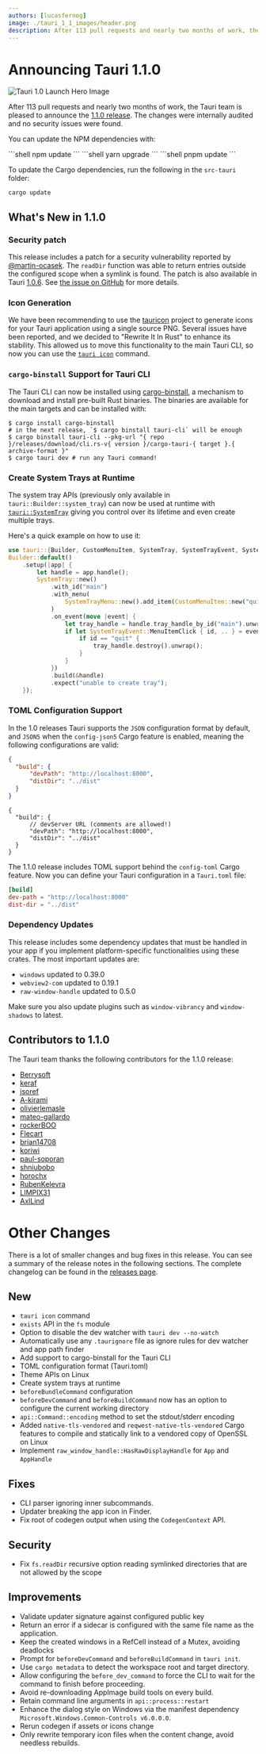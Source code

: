 ```yaml
---
authors: [lucasfernog]
image: ./tauri_1_1_images/header.png
description: After 113 pull requests and nearly two months of work, the Tauri team is pleased to announce the 1.1.0 release.
---
```



# Announcing Tauri 1.1.0

![Tauri 1.0 Launch Hero Image](./tauri_1_1_images/header.png)

After 113 pull requests and nearly two months of work, the Tauri team is pleased to announce the [1.1.0 release](https://github.com/tauri-apps/tauri/releases/tag/tauri-v1.1.0). The changes were internally audited and no security issues were found.

<!--truncate-->

You can update the NPM dependencies with:

<Tabs groupId="package-manager">
  <TabItem value="npm">
```shell
npm update
```
  </TabItem>
  <TabItem value="Yarn">
```shell
yarn upgrade
```
  </TabItem>
  <TabItem value="pnpm">
```shell
pnpm update
```
  </TabItem>
</Tabs>

To update the Cargo dependencies, run the following in the `src-tauri` folder:

```shell
cargo update
```

## What's New in 1.1.0

### Security patch

This release includes a patch for a security vulnerability reported by [@martin-ocasek](https://github.com/martin-ocasek). The `readDir` function was able to return entries outside the configured scope when a symlink is found. The patch is also available in Tauri [1.0.6](https://github.com/tauri-apps/tauri/releases/tag/tauri-v1.0.6). See [the issue on GitHub](https://github.com/tauri-apps/tauri/issues/4882) for more details.

### Icon Generation

We have been recommending to use the [tauricon](https://github.com/tauri-apps/tauricon) project to generate icons for your Tauri application using a single source PNG. Several issues have been reported, and we decided to "Rewrite It In Rust" to enhance its stability. This allowed us to move this functionality to the main Tauri CLI, so now you can use the [`tauri icon`](https://tauri.app/v1/api/cli#icon) command.

### `cargo-binstall` Support for Tauri CLI

The Tauri CLI can now be installed using [cargo-binstall](https://github.com/cargo-bins/cargo-binstall), a mechanism to download and install pre-built Rust binaries. The binaries are available for the main targets and can be installed with:

```
$ cargo install cargo-binstall
# in the next release, `$ cargo binstall tauri-cli` will be enough
$ cargo binstall tauri-cli --pkg-url "{ repo }/releases/download/cli.rs-v{ version }/cargo-tauri-{ target }.{ archive-format }"
$ cargo tauri dev # run any Tauri command!
```

### Create System Trays at Runtime

The system tray APIs (previously only available in `tauri::Builder::system_tray`) can now be used at runtime with [`tauri::SystemTray`](https://docs.rs/tauri/1.1.0/tauri/struct.SystemTray.html) giving you control over its lifetime and even create multiple trays.

Here's a quick example on how to use it:

```rust
use tauri::{Builder, CustomMenuItem, SystemTray, SystemTrayEvent, SystemTrayMenu};
Builder::default()
    .setup(|app| {
        let handle = app.handle();
        SystemTray::new()
            .with_id("main")
            .with_menu(
                SystemTrayMenu::new().add_item(CustomMenuItem::new("quit", "Quit"))
            )
            .on_event(move |event| {
                let tray_handle = handle.tray_handle_by_id("main").unwrap();
                if let SystemTrayEvent::MenuItemClick { id, .. } = event {
                    if id == "quit" {
                        tray_handle.destroy().unwrap();
                    }
                }
            })
            .build(&handle)
            .expect("unable to create tray");
    });
```

### TOML Configuration Support

In the 1.0 releases Tauri supports the `JSON` configuration format by default, and `JSON5` when the `config-json5` Cargo feature is enabled, meaning the following configurations are valid:

```json title=tauri.conf.json
{
  "build": {
      "devPath": "http://localhost:8000",
      "distDir": "../dist"
  }
}
```

```json5 title=tauri.conf.json5
{
  "build": {
      // devServer URL (comments are allowed!)
      "devPath": "http://localhost:8000",
      "distDir": "../dist"
  }
}
```

The 1.1.0 release includes TOML support behind the `config-toml` Cargo feature. Now you can define your Tauri configuration in a `Tauri.toml` file:

```toml title=Tauri.toml
[build]
dev-path = "http://localhost:8000"
dist-dir = "../dist"
```

### Dependency Updates

This release includes some dependency updates that must be handled in your app if you implement platform-specific functionalities using these crates. The most important updates are:

- `windows` updated to 0.39.0
- `webview2-com` updated to 0.19.1
- `raw-window-handle` updated to 0.5.0

Make sure you also update plugins such as `window-vibrancy` and `window-shadows` to latest.

## Contributors to 1.1.0

The Tauri team thanks the following contributors for the 1.1.0 release:

- [Berrysoft](https://github.com/Berrysoft)
- [keraf](https://github.com/keraf)
- [jsoref](https://github.com/jsoref)
- [A-kirami](https://github.com/A-kirami)
- [olivierlemasle](https://github.com/olivierlemasle)
- [mateo-gallardo](https://github.com/mateo-gallardo)
- [rockerBOO](https://github.com/rockerBOO)
- [Flecart](https://github.com/Flecart)
- [brian14708](https://github.com/brian14708)
- [koriwi](https://github.com/koriwi)
- [paul-soporan](https://github.com/paul-soporan)
- [shniubobo](https://github.com/shniubobo)
- [horochx](https://github.com/horochx)
- [RubenKelevra](https://github.com/RubenKelevra)
- [LIMPIX31](https://github.com/LIMPIX31)
- [AxlLind](https://github.com/AxlLind)

# Other Changes

There is a lot of smaller changes and bug fixes in this release. You can see a summary of the release notes in the following sections. The complete changelog can be found in the [releases page](https://tauri.app/releases).

## New

- `tauri icon` command
- `exists` API in the `fs` module
- Option to disable the dev watcher with `tauri dev --no-watch`
- Automatically use any `.taurignore` file as ignore rules for dev watcher and app path finder
- Add support to cargo-binstall for the Tauri CLI
- TOML configuration format (Tauri.toml)
- Theme APIs on Linux
- Create system trays at runtime
- `beforeBundleCommand` configuration
- `beforeDevCommand` and `beforeBuildCommand` now has an option to configure the current working directory
- `api::Command::encoding` method to set the stdout/stderr encoding
- Added `native-tls-vendored` and `reqwest-native-tls-vendored` Cargo features to compile and statically link to a vendored copy of OpenSSL on Linux
- Implement `raw_window_handle::HasRawDisplayHandle` for `App` and `AppHandle`

## Fixes

- CLI parser ignoring inner subcommands.
- Updater breaking the app icon in Finder.
- Fix root of codegen output when using the `CodegenContext` API.

## Security

- Fix `fs.readDir` recursive option reading symlinked directories that are not allowed by the scope

## Improvements

- Validate updater signature against configured public key
- Return an error if a sidecar is configured with the same file name as the application.
- Keep the created windows in a RefCell instead of a Mutex, avoiding deadlocks
- Prompt for `beforeDevCommand` and `beforeBuildCommand` in `tauri init`.
- Use `cargo metadata` to detect the workspace root and target directory.
- Allow configuring the `before_dev_command` to force the CLI to wait for the command to finish before proceeding.
- Avoid re-downloading AppImage build tools on every build.
- Retain command line arguments in `api::process::restart`
- Enhance the dialog style on Windows via the manifest dependency `Microsoft.Windows.Common-Controls v6.0.0.0`.
- Rerun codegen if assets or icons change
- Only rewrite temporary icon files when the content change, avoid needless rebuilds.
